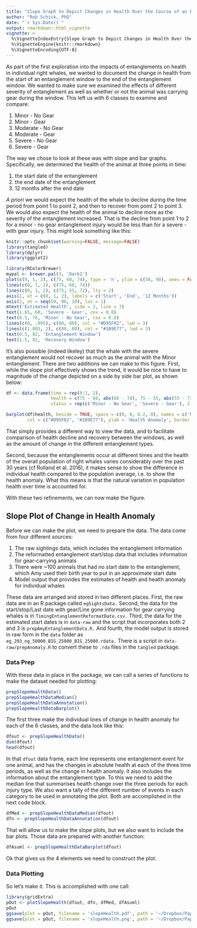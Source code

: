 ```yaml
---
title: "Slope Graph to Depict Changes in Health Over the Course of an Entanglement"
author: "Rob Schick, PhD"
date: "`r Sys.Date()`"
output: rmarkdown::html_vignette
vignette: >
  %\VignetteIndexEntry{Slope Graph to Depict Changes in Health Over the Course of an Entanglement}
  %\VignetteEngine{knitr::rmarkdown}
  %\VignetteEncoding{UTF-8}
---
```


As part of the first exploration into the impacts of entanglements on health in individual right whales, we wanted to document the change in health from the start of an entanglement window to the end of the entanglement window. We wanted to make sure we examined the effects of different severity of entanglement as well as whether or not the animal was carrying gear during the window. This left us with 6 classes to examine and compare:

1. Minor - No Gear
2. Minor - Gear
3. Moderate - No Gear
4. Moderate - Gear
5. Severe - No Gear
6. Severe - Gear

The way we chose to look at these was with slope and bar graphs. Specifically, we determined the health of the animal at three points in time: 

1. the start date of the entanglement
2. the end date of the entanglement
3. 12 months after the end date

_A priori_ we would expect the health of the whale to decline during the time period from point 1 to point 2, and then to recover from point 2 to point 3. We would also expect the health of the animal to decline more as the severity of the entanglement increased. That is the decline from point 1 to 2 for a minor - no gear entanglement injury would be less than for a severe - with gear injury. This might look something like this:

```r
knitr::opts_chunk$set(warning=FALSE, message=FALSE)
library(tangled)
library(dplyr)
library(ggplot2)
```


```r
library(RColorBrewer)
mypal <- brewer.pal(3, 'Dark2')
plot(c(0, 1, 2), c(75, 60, 74), type = 'n', ylim = c(50, 90), axes = FALSE, ann = FALSE)
lines(c(0, 1, 2), c(75, 68, 74))
lines(c(0, 1, 2), c(75, 55, 72), lty = 2)
axis(1, at = c(0, 1, 2), labels = c('Start', 'End', '12 Months'))
axis(2, at = seq(50, 90, 10), las = 1)
mtext('Estimated Health', side = 2, line = 3)
text(1.65, 60, 'Severe - Gear', cex = 0.8)
text(0.5, 76, 'Minor - No Gear', cex = 0.8)
lines(c(0, .995), c(80, 80), col = "#D95F02", lwd = 3)
lines(c(1.005, 2), c(80, 80), col = "#1B9E77", lwd = 3)
text(0.5, 82, 'Entanglement Window')
text(1.5, 82, 'Recovery Window')
```
 
It's also possible (indeed likeley) that the whale with the severe entanglement would not recover as much as the animal with the Minor entanglement. There are two additions we can make to this figure. First, while the slope plot effectively shows the trend, it would be nice to have to magnitude of the change depicted on a side by side bar plot, as shown below:

```r
df <- data.frame(time = rep(0:1, 2), 
                 health = c(75 - 68, abs(68 - 74), 75 - 55, abs(55 - 72)), 
                 status = rep(c('Minor - No Gear', 'Severe - Gear'), 2))

barplot(df$health, beside = TRUE, space = c(0, 0, 0.2, 0), names = c('MN_During', 'MN_Recov', 'SG_During', 'SG_Recov'),
        col = c("#D95F02", "#1B9E77"), ylab = 'Health Anomaly', border = NA)
```

That simply provides a different way to view the data, and to facilitate comparison of health decline and recovery between the windows, as well as the amount of change in the different entanglement types.

Second, because the entanglements occur at different times and the health of the overall population of right whales varies considerably over the past 30 years (cf Rolland et al. 2016), it makes sense to show the difference in individual health compared to the population average, i.e. to show the health anomaly. What this means is that the natural variation in population health over time is accounted for.

With these two refinements, we can now make the figure.

## Slope Plot of Change in Health Anomaly
Before we can make the plot, we need to prepare the data. The data come from four different sources:

1. The raw sightings data, which includes the entanglement information
2. The reformatted entanglement start/stop data that includes information for gear-carrying animals
3. There were ~100 animals that had no start date to the entanglement, which Amy used their birth year to put in an approximate start date
4. Model output that provides the estimates of health and health anomaly for individual whales

These data are arranged and stored in two different places. First, the raw data are in an R package called `egSightsData.` Second, the data for the start/stop/Last date with gear/Line gone information for gear carrying whales is in `TimingEntanglementReformatDate.csv.` Third, the data for the estimated start dates is in `data-raw` and the script that incorporates both 2 and 3 is `prepAmyEntanglementData.R.` And fourth, the model output is stored in raw form in the `data` folder as `eg_203_ng_50000_BIG_25000_BIG_25000.rdata.` There is a script in `data-raw/prepAnomaly.R` to convert these to `.rda` files in the `tangled` package.

### Data Prep
With these data in place in the package, we can call a series of functions to make the dataset needed for plotting:

```r
prepSlopeHealthData()
prepSlopeHealthDataMedian()
prepSlopeHealthDataAnnotation()
prepSlopeHealthDataBarplot()
```

The first three make the individual lines of change in health anomaly for each of the 6 classes, and the data look like this:

```r
dfout <- prepSlopeHealthData()
dim(dfout)
head(dfout)
```

In that `dfout` data frame, each line represents one entanglement event for one animal, and has the changes in absolute health at each of the three time periods, as well as the change in health anomaly. It also includes the information about the entanglement type. To this we need to add the median line that summarises health change over the three periods for each injury type. We also want a tally of the different number of events in each category to be used in annotating the plot. Both are accomplished in the next code block.

```r
dfMed <- prepSlopeHealthDataMedian(dfout)
dfn <- prepSlopeHealthDataAnnotation(dfout)
```

That will allow us to make the slope plots, but we also want to include the bar plots. Those data are prepared with another function:

```r
dfAsuml <- prepSlopeHealthDataBarplot(dfout)
```

Ok that gives us the 4 elements we need to construct the plot.

### Data Plotting
So let's make it. This is accomplished with one call:

```r
library(gridExtra)
pOut <- plotSlopeHealth(dfout, dfn, dfMed, dfAsuml)
pOut
ggsave(plot = pOut, filename = 'slopeHealth.pdf', path = '~/Dropbox/Papers/KnowltonEtAl_Entanglement/images', device = 'pdf', width = 9, height = 6, units = 'in')
ggsave(plot = pOut, filename = 'slopeHealth.png', path = '~/Dropbox/Papers/KnowltonEtAl_Entanglement/images', device = 'png', dpi = 300, width = 9, height = 6, units = 'in', scale = 0.8)
```

